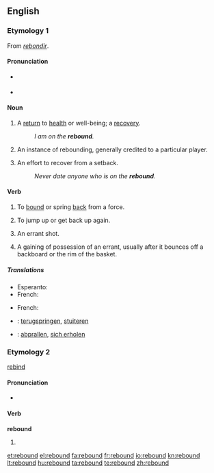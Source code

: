 ==English==

===Etymology 1===
From {{etyl|fro}} ''[[rebondir]]''.

====Pronunciation====
* {{a|RP}} {{IPA|ri'bɑʊnd}}
* {{a|US}} {{IPA|'ribɑʊnd}}

====Noun====
{{en-noun}}

# A [[return]] to [[health]] or well-being; a [[recovery]].
#: ''I am on the '''rebound'''.''
# {{sports}} An instance of rebounding, generally credited to a particular player.
# An effort to recover from a setback.
#: ''Never date anyone who is on the '''rebound'''.''

====Verb====
{{en-verb|rebounds|rebounding|rebounded}}

# To [[bound]] or spring [[back]] from a force.
# {{figurative}} To jump up or get back up again.
# {{context|sports}} An errant shot.
# {{basketball}} A gaining of possession of an errant, usually after it bounces off a backboard or the rim of the basket.

=====Translations=====
{{trans-top|To bound or spring back from a force}}
* Esperanto: {{t|eo|resalti}}
* French: {{t+|fr|rebondir}}
{{trans-mid}}
{{trans-bottom}}

{{trans-top|To jump up or get back up again}}
* French: {{t+|fr|rebondir}}
{{trans-mid}}
{{trans-bottom}}

{{trans-top|(sports) to gain possession from an errant shot}}
{{trans-mid}}
{{trans-bottom}}

{{checktrans-top}}
* {{ttbc|Dutch}}: [[terugspringen]], [[stuiteren]]
{{trans-mid}}
* {{ttbc|German}}: [[abprallen]], [[sich erholen]]
{{trans-bottom}}

===Etymology 2===
[[rebind]]

====Pronunciation====
* {{IPA|'ribɑʊnd}}

====Verb====
'''rebound'''

# {{past of|[[rebind]]}}

[[et:rebound]]
[[el:rebound]]
[[fa:rebound]]
[[fr:rebound]]
[[io:rebound]]
[[kn:rebound]]
[[lt:rebound]]
[[hu:rebound]]
[[ta:rebound]]
[[te:rebound]]
[[zh:rebound]]